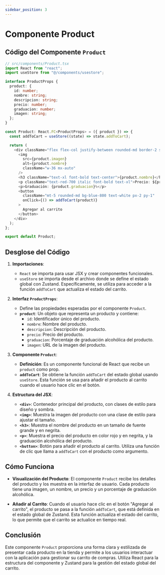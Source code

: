 ```yaml
---
sidebar_position: 3
---
```

# Componente Product

## Código del Componente `Product`

```typescript
// src/components/Product.tsx
import React from "react";
import useStore from "@/components/usestore";

interface ProductProps {
  product: {
    id: number;
    nombre: string;
    descripcion: string;
    precio: number;
    graduacion: number;
    imagen: string;
  };
}

const Product: React.FC<ProductProps> = ({ product }) => {
  const addToCart = useStore((state) => state.addToCart);

  return (
    <div className="flex flex-col justify-between rounded-md border-2 shadow-lg p-4">
      <img
        src={product.imagen}
        alt={product.nombre}
        className="w-36 mx-auto"
      />
      <h3 className="text-xl font-bold text-center">{product.nombre}</h3>
      <p className="text-red-700 italic font-bold text-xl">Precio: ${product.precio.toFixed(2)}</p>
      <p>Graduación: {product.graduacion}%</p>
      <button 
        className="mt-5 rounded-md bg-blue-800 text-white px-2 py-1"
        onClick={() => addToCart(product)}
      >
        Agregar al carrito
      </button>
    </div>
  );
};

export default Product;
```

## Desglose del Código

1. **Importaciones**:
   - `React` se importa para usar JSX y crear componentes funcionales.
   - `useStore` se importa desde el archivo donde se define el estado global con Zustand. Específicamente, se utiliza para acceder a la función `addToCart` que actualiza el estado del carrito.

2. **Interfaz `ProductProps`**:
   - Define las propiedades esperadas por el componente `Product`.
   - **`product`**: Un objeto que representa un producto y contiene:
     - `id`: Identificador único del producto.
     - `nombre`: Nombre del producto.
     - `descripcion`: Descripción del producto.
     - `precio`: Precio del producto.
     - `graduacion`: Porcentaje de graduación alcohólica del producto.
     - `imagen`: URL de la imagen del producto.

3. **Componente `Product`**:
   - **Definición**: Es un componente funcional de React que recibe un `product` como prop.
   - **`addToCart`**: Se obtiene la función `addToCart` del estado global usando `useStore`. Esta función se usa para añadir el producto al carrito cuando el usuario hace clic en el botón.
   
4. **Estructura del JSX**:
   - **`<div>`**: Contenedor principal del producto, con clases de estilo para diseño y sombra.
   - **`<img>`**: Muestra la imagen del producto con una clase de estilo para ajustar el tamaño.
   - **`<h3>`**: Muestra el nombre del producto en un tamaño de fuente grande y en negrita.
   - **`<p>`**: Muestra el precio del producto en color rojo y en negrita, y la graduación alcohólica del producto.
   - **`<button>`**: Botón para añadir el producto al carrito. Utiliza una función de clic que llama a `addToCart` con el producto como argumento.

## Cómo Funciona

- **Visualización del Producto**:
  El componente `Product` recibe los detalles del producto y los muestra en la interfaz de usuario. Cada producto tiene una imagen, un nombre, un precio y un porcentaje de graduación alcohólica.

- **Añadir al Carrito**:
  Cuando el usuario hace clic en el botón "Agregar al carrito", el producto se pasa a la función `addToCart`, que está definida en el estado global de Zustand. Esta función actualiza el estado del carrito, lo que permite que el carrito se actualice en tiempo real.

## Conclusión

Este componente `Product` proporciona una forma clara y estilizada de presentar cada producto en la tienda y permite a los usuarios interactuar con la aplicación para gestionar su carrito de compras. Utiliza React para la estructura del componente y Zustand para la gestión del estado global del carrito.

